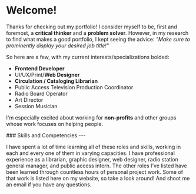 
# Welcome!

Thanks for checking out my portfolio! I consider myself to be, first
and foremost, a **critical thinker** and a **problem solver**. However,
in my research to find what makes a good portfolio, I kept seeing the
advice: _"Make sure to prominently display your desired job title!"_

So here are a few, with my current interests/specializations bolded:

- **Frontend Developer**
- UI/UX/Print/**Web Designer**
- **Circulation / Cataloging Librarian**
- Public Access Television Production Coordinator
- Radio Board Operator
- Art Director
- Session Musician

I'm especially excited about working for **non-profits** and other
groups whose work focuses on helping people.

<Container fluid className='bg-light pb-2 pt-3 px-5 my-4'>
### Skills and Competencies
---

<Skills variant='plain' />
</Container>

I have spent a lot of time learning all of these roles and skills,
working in each and every one of them in varying capacities. I
have professional experience as a librarian, graphic designer, web
designer, radio station general manager, and public access intern. The other roles I've listed
have been learned through countless hours of personal project work.
Some of that work is listed here on my website, so take a look around!
And shoot me an email if you have any questions.
